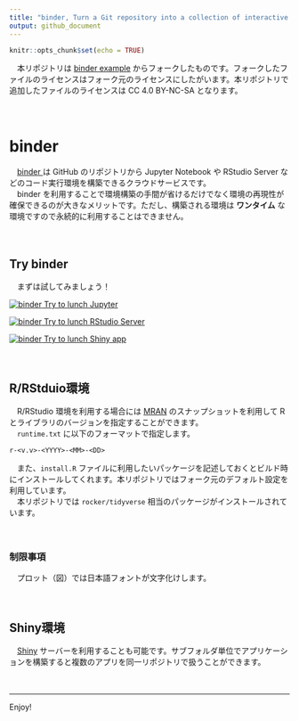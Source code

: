 ```yaml
---
title: "binder, Turn a Git repository into a collection of interactive notebooks"
output: github_document
---
```


```r
knitr::opts_chunk$set(echo = TRUE)
```

　本リポジトリは [binder example](https://github.com/binder-examples/r) からフォークしたものです。フォークしたファイルのライセンスはフォーク元のライセンスにしたがいます。本リポジトリで追加したファイルのライセンスは CC 4.0  BY-NC-SA となります。  

　  

# binder
　[binder <i class="fa fa-external-link"></i>](https://mybinder.org/){target="_blank" title=""} は GitHub のリポジトリから Jupyter Notebook や RStudio Server などのコード実行環境を構築できるクラウドサービスです。  
　binder を利用することで環境構築の手間が省けるだけでなく環境の再現性が確保できるのが大きなメリットです。ただし、構築される環境は **ワンタイム** な環境ですので永続的に利用することはできません。  

　  

## Try binder
　まずは試してみましょう！

[![binder](https://mybinder.org/badge_logo.svg) Try to lunch Jupyter](https://mybinder.org/v2/gh/k-metrics/binder/master?filepath=index.ipynb)

[![binder](https://mybinder.org/badge_logo.svg) Try to lunch RStudio Server](https://mybinder.org/v2/gh/k-metrics/binder/master?urlpath=rstudio)

[![binder](https://mybinder.org/badge_logo.svg) Try to lunch Shiny app](https://mybinder.org/v2/gh/k-metrics/binder/master?urlpath=shiny/bus-dashboard/)

　  
    
## R/RStduio環境
　R/RStudio 環境を利用する場合には [MRAN](https://mran.microsoft.com/documents/rro/reproducibility) のスナップショットを利用して R とライブラリのバージョンを指定することができます。  
　`runtime.txt` に以下のフォーマットで指定します。  

```
r-<v.v>-<YYYY>-<MM>-<DD>
```

　また、`install.R` ファイルに利用したいパッケージを記述しておくとビルド時にインストールしてくれます。本リポジトリではフォーク元のデフォルト設定を利用しています。  
　本リポジトリでは `rocker/tidyverse` 相当のパッケージがインストールされています。  

　  

### 制限事項
　プロット（図）では日本語フォントが文字化けします。  

　  

## Shiny環境
　[Shiny](https://shiny.rstudio.com/) サーバーを利用することも可能です。サブフォルダ単位でアプリケーションを構築すると複数のアプリを同一リポジトリで扱うことができます。  

　  

---

Enjoy!
